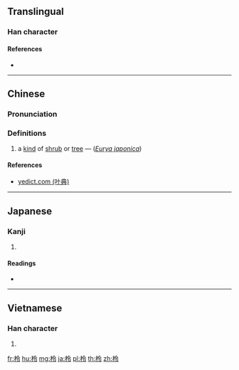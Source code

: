==Translingual==

===Han character===
{{Han char|rn=75|rad=木|as=05|sn=9|four=48927|canj=DOII|ids=⿰木令}}

====References====
* {{Han ref|kx=0518.060|dkj=14601|dj=0906.080|hdz=21186.070|uh=67C3|ud=26563|bh=CF61|bd=53089}}

----

==Chinese==
{{zh-forms}}

===Pronunciation===
{{zh-pron
|m=líng
|c=ling4
|mc=y
|oc=y
|ma=
|cat=pn
}}

===Definitions===
# a [[kind]] of [[shrub]] or [[tree]] — (''[[w:Eurya japonica|Eurya japonica]]'')

====References====
* [http://yedict.com/htm/67/67C3.htm yedict.com (叶典)]

----

==Japanese==

===Kanji===
{{ja-kanji|grade=|rs=木05}}

# {{defn|lang=ja|sort=木05}}

====Readings====
* {{ja-readings|on=[[れい]] (rei), [[りょう]] (ryō)|kun=}}

----

==Vietnamese==

===Han character===
{{vi-readings|rs=木05|hanviet=rành}}

# {{defn|lang=vi|sort=木05}}

[[fr:柃]]
[[hu:柃]]
[[mg:柃]]
[[ja:柃]]
[[pl:柃]]
[[th:柃]]
[[zh:柃]]